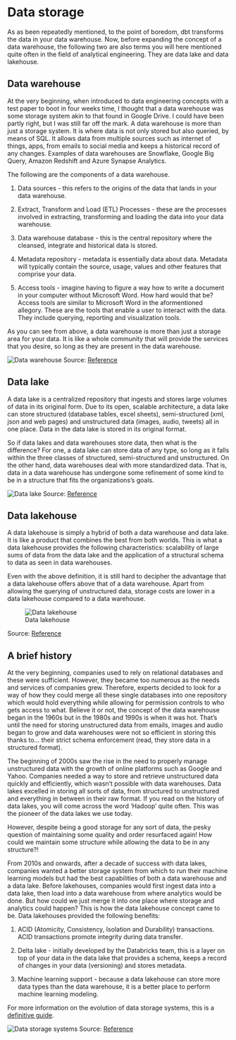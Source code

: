# Data storage

As as been repeatedly mentioned, to the point of boredom, dbt transforms the data in your data warehouse. Now, before expanding the concept of a data warehouse, the following two are also terms you will here mentioned quite often in the field of analytical engineering. They are data lake and data lakehouse. 


## Data warehouse

At the very beginning, when introduced to data engineering concepts with a test paper to boot in four weeks time, I thought that a data warehouse was some storage system akin to that found in Google Drive. I could have been partly right, but I was still far off the mark. A data warehouse is more than just a storage system. It is where data is not only stored but also queried, by means of SQL. It allows data from multiple sources such as internet of things, apps, from emails to social media and keeps a historical record of any changes. Examples of data warehouses are Snowflake, Google Big Query, Amazon Redshift and Azure Synapse Analytics.

The following are the components of a data warehouse.

1. Data sources - this refers to the origins of the data that lands in your data warehouse.

2. Extract, Transform and Load (ETL) Processes - these are the processes involved in extracting, transforming and loading the data into your data warehouse.

3. Data warehouse database - this is the central repository where the cleansed, integrate and historical data is stored. 

4. Metadata repository - metadata is essentially data about data. Metadata will typically contain the source, usage, values and other features that comprise your data.

5. Access tools - imagine having to figure a way how to write a document in your computer without Microsoft Word. How hard would that be? Access tools are similar to Microsoft Word in the aformentioned allegory. These are the tools that enable a user to interact with the data. They include querying, reporting and visualization tools. 

As you can see from above, a data warehouse is more than just a storage area for your data. It is like a whole community that will provide the services that you desire, so long as they are present in the data warehouse. 

![Data warehouse](./images/data_warehouse.png)
Source: [Reference](https://www.databricks.com/blog/2021/05/19/evolution-to-the-data-lakehouse.html)

## Data lake 

A data lake is a centralized repository that ingests and stores large volumes of data in its original form. Due to its open, scalable architecture, a data lake can store structured (database tables, excel sheets), semi-structured (xml, json and web pages) and unstructured data (images, audio, tweets) all in one place. Data in the data lake is stored in its original format. 

So if data lakes and data warehouses store data, then what is the difference? For one, a data lake can store data of any type, so long as it falls within the three classes of structured, semi-structured and unstructured. On the other hand, data warehouses deal with more standardized data. That is, data in a data warehouse has undergone some refinement of some kind to be in a structure that fits the organizations's goals. 

![Data lake](./images/data_lake.png)
Source: [Reference](https://www.databricks.com/blog/2021/05/19/evolution-to-the-data-lakehouse.html)

## Data lakehouse

A data lakehouse is simply a hybrid of both a data warehouse and data lake. It is like a product that combines the best from both worlds. This is what a data lakehouse provides the following characteristics: scalability of large sums of data from the data lake and the application of a structural schema to data as seen in data warehouses. 

Even with the above definition, it is still hard to decipher the advantage that a data lakehouse offers above that of a data warehouse. Apart from allowing the querying of unstructured data, storage costs are lower in a data lakehouse compared to a data warehouse.

![Data lakehouse](./images/data_lakehouse.png)

Source: [Reference](https://www.databricks.com/blog/2021/05/19/evolution-to-the-data-lakehouse.html)

## A brief history

At the very beginning, companies used to rely on relational databases and these were sufficient. However, they became too numerous as the needs and services of companies grew. Therefore, experts decided to look for a way of how they could merge all these single databases into one repository which would hold everything while allowing for permission controls to who gets access to what. Believe it or not, the concept of the data warehouse began in the 1960s but in the 1980s and 1990s is when it was hot. That's until the need for storing unstructured data from emails, images and audio began to grow and data warehouses were not so efficient in storing this thanks to... their strict schema enforcement (read, they store data in a structured format). 

The beginning of 2000s saw the rise in the need to properly manage unstructured data with the growth of online platforms such as Google and Yahoo. Companies needed a way to store and retrieve unstructured data quickly and efficiently, which wasn't possible with data warehouses. Data lakes excelled in storing all sorts of data, from structured to unstructured and everything in between in their raw format. If you read on the history of data lakes, you will come across the word 'Hadoop' quite often. This was the pioneer of the data lakes we use today. 

However, despite being a good storage for any sort of data, the pesky question of maintaining some quality and order resurfaced again! How could we maintain some structure while allowing the data to be in any structure?!

From 2010s and onwards, after a decade of success with data lakes, companies wanted a better storage system from which to run their machine learning models but had the best capabilities of both a data warehouse and a data lake. Before lakehouses, companies would first ingest data into a data lake, then load into a data warehouse from where analytics would be done. But how could we just merge it into one place where storage and analytics could happen? This is how the data lakehouse concept came to be. Data lakehouses provided the following benefits: 

1. ACID (Atomicity, Consistency, Isolation and Durability) transactions. ACID transactions promote integrity during data transfer. 

2. Delta lake - initially developed by the Databricks team, this is a layer on top of your data in the data lake that provides a schema, keeps a record of changes in your data (versioning) and stores metadata. 

3. Machine learning support - because a data lakehouse can store more data types than the data warehouse, it is a better place to perform machine learning modeling.


For more information on the evolution of data storage systems, this is a [definitive guide](https://www.databricks.com/blog/2021/05/19/evolution-to-the-data-lakehouse.html).

![Data storage systems](./images/data_storages.png)
Source: [Reference](https://www.databricks.com/blog/2021/05/19/evolution-to-the-data-lakehouse.html)



